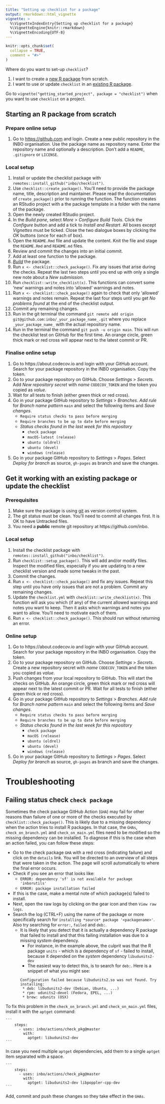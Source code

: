 ```yaml
---
title: "Setting up checklist for a package"
output: rmarkdown::html_vignette
vignette: >
  %\VignetteIndexEntry{Setting up checklist for a package}
  %\VignetteEngine{knitr::rmarkdown}
  %\VignetteEncoding{UTF-8}
---
```


```r
knitr::opts_chunk$set(
  collapse = TRUE,
  comment = "#>"
)
```

Where do you want to set-up `checklist`?

1. I want to create a [new R package](#create-package) from scratch.
1. I want to use or update `checklist` in an [existing R package](#setup-package).

Go to `vignette("getting_started_project", package = "checklist")` when you want to use `checklist` on a project.

## Starting an R package from scratch {#create-package}

### Prepare online setup

1. Go to [https://github.com](https://github.com) and login.
  Create a new public repository in the INBO organisation.
  Use the package name as repository name.
  Enter the repository name and optionally a description.
  Don't add a `README`, `.gitignore` or `LICENSE`.

### Local setup

1. Install or update the checklist package with `remotes::install_github("inbo/checklist")`.
1. Use `checklist::create_package()`.
  You'll need to provide the package name, title, description and maintainer.
  Please read the documentation of `create_package()` prior to running the function.
  The function creates an RStudio project with a the package template in a folder with the name of the package.
1. Open the newly created RStudio project.
1. In the _Build pane_, select _More_ > _Configure Build Tools_.
  Click the _Configure_ button and add a tick to _Install and Restart_.
  All boxes except _Vignettes_ must be ticked.
  Close the two dialogue boxes by clicking the _OK_ buttons (once for each of box).
1. Open the `README.Rmd` file and update the content.
  Knit the file and stage the `README.Rmd` and `README.md` files.
1. Review and commit the changes into an initial commit.
1. Add at least one function to the package.
1. [_Build_](https://r-pkgs.org/whole-game.html#install) the package.
1. Run `x <- checklist::check_package()`.
  Fix any issues that arise during the checks.
  Repeat the last two steps until you end up with only a single new note about a _New submission_.
1. Run `checklist::write_checklist(x)`.
  This functions can convert some 'new' warnings and notes into 'allowed' warnings and notes.
1. Run `x <- checklist::check_package()` again to check that only 'allowed' warnings and notes remain.
  Repeat the last four steps until you get _No problems found_ at the end of the checklist output.
1. Commit any remaining changes.
1. Run in the git terminal the command `git remote add origin git@github.com:inbo/_your_package_name_.git` where you replace `_your_package_name_` with the actual repository name.
1. Run in the terminal the command `git push -u origin main`.
  This will run the checklist test on GitHub for the first time.
  An orange circle, green thick mark or red cross will appear next to the latest commit or PR.

### Finalise online setup

1. Go to https://about.codecov.io and login with your GitHub account.
Search for your package repository in the INBO organisation.
Copy the token.
1. Go to your package repository on GitHub.
Choose _Settings_ > _Secrets_.
Add _New repository secret_ with _name_ `CODECOV_TOKEN` and the token you copied as _value_.
1. Wait for all tests to finish (either green thick or red cross).
1. Go in your package GitHub repository to _Settings_ > _Branches_.
_Add rule_ for _Branch name pattern_ `main` and select the following items and _Save changes_.
    - `Require status checks to pass before merging`
    - `Require branches to be up to date before merging`
    - _Status checks found in the last week for this repository_
        - `check package`
        - `macOS-latest (release)`
        - `ubuntu (oldrel)`
        - `ubuntu (devel)`
        - `windows (release)`

1. Go in your package GitHub repository to _Settings_ > _Pages_.
Select _Deploy for branch_ as source, `gh-pages` as branch and save the changes.

## Get it working with an existing package or update the checklist {#setup-package}

### Prerequisites

1. Make sure the package is using [git](https://tutorials.inbo.be/tutorials/git_introduction/) as version control system.
1. The git status must be clean.
You'll need to commit all changes first.
It is OK to have Untracked files.
1. You need a **public** remote git repository at https://github.com/inbo.

### Local setup

1. Install the checklist package with `remotes::install_github("inbo/checklist")`.
1. Run `checklist::setup_package()`.
This will add and/or modify files.
Inspect the modified files,
especially if you are updating to a new checklist version and made some tweaks in the past.
1. Commit the changes.
1. Run `x <- checklist::check_package()` and fix any issues.
Repeat this step until you have only issues that are not a problem.
Commit any remaining changes.
1. Update the `checklist.yml` with `checklist::write_checklist(x)`.
This function will ask you which (if any) of the current allowed warnings and notes you want to keep.
Then it asks which warnings and notes you want to allow.
You'll need to motivate each of them.
1. Run `x <- checklist::check_package()`.
This should run without returning an error.

### Online setup

1. Go to https://about.codecov.io and login with your GitHub account.
Search for your package repository in the INBO organisation.
Copy the token.
1. Go to your package repository on GitHub.
Choose _Settings_ > _Secrets_.
Create a new repository secret with _name_ `CODECOV_TOKEN` and the token you copied as _value_.
1. Push changes from your local repository to GitHub.
This will start the checks on GitHub.
An orange circle, green thick mark or red cross will appear next to the latest commit or PR.
Wait for all tests to finish (either green thick or red cross).
1. Go in your package GitHub repository to _Settings_ > _Branches_.
_Add rule_ for _Branch name pattern_ `main` and select the following items and _Save changes_.
    - `Require status checks to pass before merging`
    - `Require branches to be up to date before merging`
    - _Status checks found in the last week for this repository_
        - `check package`
        - `macOS (release)`
        - `ubuntu (oldrel)`
        - `ubuntu (devel)`
        - `windows (release)`
1. Go in your package GitHub repository to _Settings_ > _Pages_.
Select _Deploy for branch_ as source, `gh-pages` as branch and save the changes.

# Troubleshooting

## Failing status check `check package`

Sometimes the check package GitHub Action (`GHA`) may fail for other reasons than failure of one or more of the checks executed by `checklist::check_package()`.
This is likely due to a missing dependency when the action tries to install R packages.
In that case, the `GHAs`, `check_on_branch.yml` and `check_on_main.yml` files need to be modified so the missing dependency can be installed.
To diagnose if this is the case when an action failed, you can follow these steps:

- Go to the check package `GHA` with a red cross (indicating failure) and click on the `details` link.
  You will be directed to an overview of all steps that were taken in the action.
  The page will scroll automatically to where the final error occurs.
- Check if you see an error that looks like:
  - `ERROR: dependency 'sf' is not available for package 'inborutils'`
  - `ERROR: package installation failed`
- If this is the case, make a mental note of which package(s) failed to install.
- Next, open the raw logs by clicking on the gear icon and then `View raw logs`.
- Search the log (CTRL+F) using the name of the package or more specifically search for `installing *source* package '<packagename>'`.
  Also try searching for `error:`, `failed` and `deb:`.
  - It is likely that you detect that it is actually a dependency R package that failed to install and that this failing installation was due to a missing _system_ dependency.
    - For instance, in the example above, the culprit was that the R package `units` - which is a dependency of `sf` - failed to install, because it depended on the _system_ dependency `libudunits2-dev`
    - The easiest way to detect this, is to search for `deb:`.
      Here is a snippet of what you might see:

    ```
    Configuration failed because libudunits2.so was not found. Try installing:
     * deb: libudunits2-dev (Debian, Ubuntu, ...)
     * rpm: udunits2-devel (Fedora, EPEL, ...)
     * brew: udunits (OSX)
    ```

To fix this problem in the `check_on_branch.yml` and `check_on_main.yml` files, install it with the `aptget` command:

    ```
        steps:
          - uses: inbo/actions/check_pkg@master
            with:
              aptget: libudunits2-dev
    ```

In case you need multiple `aptget` dependencies, add them to a single `aptget` item separated with a space.

    ```
        steps:
          - uses: inbo/actions/check_pkg@master
            with:
              aptget: libudunits2-dev libpoppler-cpp-dev
    ```

Add, commit and push these changes so they take effect in the `GHAs`.
